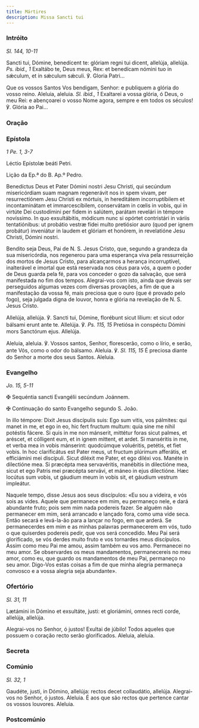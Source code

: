 ```yaml
---
title: Mártires
description: Missa Sancti tui
---
```


### Intróito

<em>Sl. 144, 10-11</em>

<div class="side-by-side not-content">

Sancti tui, Dómine, benedícent te: glóriam regni tui dicent, allelúja, allelúja. <em>Ps. ibid., 1</em> Exaltábo te, Deus meus, Rex: et benedícam nómini tuo in sǽculum, et in sǽculum sǽculi. ℣. Gloria Patri...

Que os vossos Santos Vos bendigam, Senhor: e publiquem a glória do vosso reino. Aleluia, aleluia. <em>Sl. ibid., 1</em> Exaltarei a vossa glória, ó Deus, o meu Rei: e abençoarei o vosso Nome agora, sempre e em todos os séculos! ℣. Glória ao Pai...

</div>

### Oração


<LinkCard
  title="Oração Muitos Mártires"
  href="/missal/comum/6muitosmartires1#oração"
/>

### Epístola

<em>1 Pe. 1, 3-7</em>

<div class="side-by-side not-content">

Léctio Epístolæ beáti Petri.

Lição da Ep.ª do B. Ap.º Pedro.

Benedíctus Deus et Pater Dómini nostri Jesu Christi, qui secúndum misericórdiam suam magnam regenerávit nos in spem vivam, per resurrectiónem Jesu Christi ex mórtuis, in hereditátem incorruptíbilem et incontaminátam et immarcescíbilem, conservátam in cœlis in vobis, qui in virtúte Dei custodímini per fidem in salútem, parátam revelári in témpore novíssimo. In quo exsultábitis, módicum nunc si opórtet contristári in váriis tentatiónibus: ut probátio vestræ fídei multo pretiósior auro (quod per ignem probátur) inveniátur in laudem et glóriam et honórem, in revelatióne Jesu Christi, Dómini nostri.

Bendito seja Deus, Pai de N. S. Jesus Cristo, que, segundo a grandeza da sua misericórdia, nos regenerou para uma esperança viva pela ressurreição dos mortos de Jesus Cristo, para alcançarmos a herança incorruptível, inalterável e imortal que está reservada nos céus para vós, a quem o poder de Deus guarda pela fé, para vos conceder o gozo da salvação, que será manifestada no fim dos tempos. Alegrai-vos com isto, ainda que devais ser perseguidos algumas vezes com diversas provações, a fim de que a manifestação da vossa fé, mais preciosa que o ouro (que é provado pelo fogo), seja julgada digna de louvor, honra e glória na revelação de N. S. Jesus Cristo.

</div>

<div class="side-by-side not-content">

Allelúja, allelúja. ℣. Sancti tui, Dómine, florébunt sicut lílium: et sicut odor bálsami erunt ante te. Allelúja. ℣. <em>Ps. 115, 15</em> Pretiósa in conspéctu Dómini mors Sanctórum ejus. Allelúja.

Aleluia, aleluia. ℣. Vossos santos, Senhor, florescerão, como o lírio, e serão, ante Vós, como o odor do bálsamo. Aleluia. ℣. <em>Sl. 115, 15</em> É preciosa diante do Senhor a morte dos seus Santos. Aleluia.

</div>

### Evangelho

<em>Jo. 15, 5-11</em>

<div class="side-by-side not-content">

<span class="cross text-red-500">✠</span> Sequéntia sancti Evangélii secúndum Joánnem.

<span class="cross text-red-500">✠</span> Continuação do santo Evangelho segundo S. João.

In illo témpore: Dixit Jesus discípulis suis: Ego sum vitis, vos pálmites: qui manet in me, et ego in eo, hic fert fructum multum: quia sine me nihil potéstis fácere. Si quis in me non mánserit, mittétur foras sicut palmes, et aréscet, et cólligent eum, et in ignem mittent, et ardet. Si manséritis in me, et verba mea in vobis mánserint: quodcúmque voluéritis, petétis, et fiet vobis. In hoc clarificátus est Pater meus, ut fructum plúrimum afferátis, et efficiámini mei discípuli. Sicut diléxit me Pater, et ego diléxi vos. Manéte in dilectióne mea. Si præcépta mea servavéritis, manébitis in dilectióne mea, sicut et ego Patris mei præcépta servávi, et máneo in ejus dilectióne. Hæc locútus sum vobis, ut gáudium meum in vobis sit, et gáudium vestrum impleátur.

Naquele tempo, disse Jesus aos seus discípulos: «Eu sou a videira, e vós sois as vides. Aquele que permanece em mim, eu permaneço nele, e dará abundante fruto; pois sem mim nada podereis fazer. Se alguém não permanecer em mim, será arrancado e lançado fora, como uma vide seca. Então secará e levá-la-ão para a lançar no fogo, em que arderá. Se permanecerdes em mim e as minhas palavras permanecerem em vós, tudo o que quiserdes podereis pedir, que vos será concedido. Meu Pai será glorificado, se vós derdes muito fruto e vos tornardes meus discípulos. Assim como meu Pai me amou, assim também eu vos amo. Permanecei no meu amor. Se observardes os meus mandamentos, permanecereis no meu amor, como eu, que guardo os mandamentos de meu Pai, permaneço no seu amor. Digo-Vos estas coisas a fim de que minha alegria permaneça convosco e a vossa alegria seja abundante».

</div>

### Ofertório

<em>Sl. 31, 11</em>

<div class="side-by-side not-content">

Lætámini in Dómino et exsultáte, justi: et gloriámini, omnes recti corde, allelúja, allelúja.

Alegrai-vos no Senhor, ó justos! Exultai de júbilo! Todos aqueles que possuem o coração recto serão glorificados. Aleluia, aleluia.

</div>

### Secreta

<LinkCard
  title="Secreta Muitos Mártires"
  href="/missal/comum/6muitosmartires1#secreta"
/>

### Comúnio

<em>Sl. 32, 1</em>

<div class="side-by-side not-content">

Gaudéte, justi, in Dómino, allelúja: rectos decet collaudátio, allelúja. Alegrai-vos no Senhor, ó justos. Aleluia. É aos que são rectos que pertence cantar os vossos louvores. Aleluia.

</div>

### Postcomúnio

<LinkCard
  title="Postcomúnio Muitos Mártires"
  href="/missal/comum/6muitosmartires1#postcomúnio"
/>
